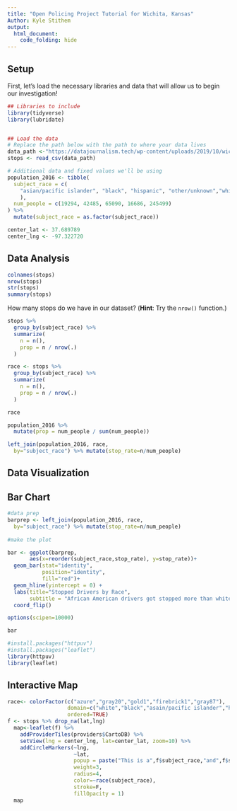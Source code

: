 ```yaml
---
title: "Open Policing Project Tutorial for Wichita, Kansas"
Author: Kyle Stithem
output:
  html_document:
    code_folding: hide
---
```


## Setup

First, let's load the necessary libraries and data that will allow us to
begin our investigation!

```r
## Libraries to include
library(tidyverse)
library(lubridate)


## Load the data
# Replace the path below with the path to where your data lives
data_path <-"https://datajournalism.tech/wp-content/uploads/2019/10/wichita.csv"
stops <- read_csv(data_path)

# Additional data and fixed values we'll be using
population_2016 <- tibble(
  subject_race = c(
    "asian/pacific islander", "black", "hispanic", "other/unknown","white"
    ),
  num_people = c(19294, 42485, 65090, 16686, 245499)
) %>% 
  mutate(subject_race = as.factor(subject_race))

center_lat <- 37.689789
center_lng <- -97.322720
```

## Data Analysis


```r
colnames(stops)
nrow(stops)
str(stops)
summary(stops)
```

How many stops do we have in our dataset? (**Hint**: Try the `nrow()` function.)

```r
stops %>% 
  group_by(subject_race) %>% 
  summarize(
    n = n(),
    prop = n / nrow(.)
  )
```
```r
race <- stops %>% 
  group_by(subject_race) %>% 
  summarize(
    n = n(),
    prop = n / nrow(.)
  )

race
```



```r
population_2016 %>% 
  mutate(prop = num_people / sum(num_people))
```
```r
left_join(population_2016, race,
  by="subject_race") %>% mutate(stop_rate=n/num_people)

```




## Data Visualization
## Bar Chart
```r
#data prep
barprep <- left_join(population_2016, race,
  by="subject_race") %>% mutate(stop_rate=n/num_people)
    
#make the plot

bar <- ggplot(barprep,
       aes(x=reorder(subject_race,stop_rate), y=stop_rate))+
  geom_bar(stat="identity", 
           position="identity", 
           fill="red")+
  geom_hline(yintercept = 0) +
  labs(title="Stopped Drivers by Race",
       subtitle = "African American drivers got stopped more than white American drivers in the city of Witchita, Kansas")+
  coord_flip()

options(scipen=10000)

bar
```
```r
#install.packages("httpuv")
#install.packages("leaflet")
library(httpuv)
library(leaflet)
```


## Interactive Map
```r
race<- colorFactor(c("azure","gray20","gold1","firebrick1","gray87"),
                   domain=c("white","black","asain/pacific islander","hispanic","other/unknown"),
                   ordered=TRUE)
f <- stops %>% drop_na(lat,lng)
  map<-leaflet(f) %>%
    addProviderTiles(providers$CartoDB) %>% 
    setView(lng = center_lng, lat=center_lat, zoom=10) %>% 
    addCircleMarkers(~lng,
                     ~lat,
                     popup = paste("This is a",f$subject_race,"and",f$subject_sex,"driver."),
                     weight=3,
                     radius=4,
                     color=~race(subject_race),
                     stroke=F,
                     fillOpacity = 1)
  map 
```

